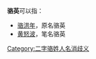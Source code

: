 '''骆英'''可以指：
* [[骆洪年|骆洪年]]，原名骆英
* [[黄怒波|黄怒波]]，笔名骆英

{{disambig}}

[[Category:二字骆姓人名消歧义|Category:二字骆姓人名消歧义]]